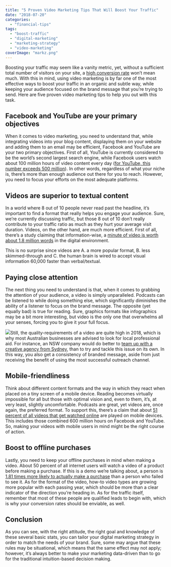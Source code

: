 ```yaml
---
title: "5 Proven Video Marketing Tips That Will Boost Your Traffic"
date: "2018-07-20"
categories: 
  - "financial-tips"
tags: 
  - "boost-traffic"
  - "digital-marketing"
  - "marketing-strategy"
  - "video-marketing"
coverImage: "markz.png"
---
```


Boosting your traffic may seem like a vanity metric, yet, without a sufficient total number of visitors on your site, a [high conversion rate](https://www.bookmark.com/blog/good-website-design-increases-your-conversions) won’t mean much. With this in mind, using video marketing is by far one of the most effective ways to boost your traffic in an organic and subtle way, while keeping your audience focused on the brand message that you’re trying to send. Here are five proven video marketing tips to help you out with this task.

## Facebook and YouTube are your primary objectives

When it comes to video marketing, you need to understand that, while integrating videos into your blog content, displaying them on your website and adding them to an email may be efficient, Facebook and YouTube are your two primary objectives. First of all, YouTube is currently considered to be the world’s second largest search engine, while Facebook users watch about 100 million hours of video content every day ([for YouTube, this number exceeds 500 million](http://www.businessinsider.com/google-ceo-says-youtube-viewers-watch-hundreds-of-video-hours-a-day-2016-2)). In other words, regardless of what your niche is, there’s more than enough audience out there for you to reach. However, you need to focus your efforts on the most adequate platforms.

## Videos are superior to textual content

In a world where 8 out of 10 people never read past the headline, it’s important to find a format that really helps you engage your audience. Sure, we’re currently discussing traffic, but those 8 out of 10 don’t really contribute to your traffic ratio as much as they hurt your average visit duration. Videos, on the other hand, are much more efficient. First of all, there’s a study claiming that information-wise, a [minute of video is worth about 1.8 million words](http://www.marketwired.com/press-release/a-minute-of-video-is-worth-18-million-words-according-to-forrester-research-1900666.htm) in the digital environment. 

This is no surprise since videos are A\. a more popular format, B\. less skimmed-through and C\. the human brain is wired to accept visual information 60,000 faster than verbal/textual.

## Paying close attention

The next thing you need to understand is that, when it comes to grabbing the attention of your audience, a video is simply unparalleled. Podcasts can be listened to while doing something else, which significantly diminishes the ability of a listener to focus on the brand message. The opposite (yet equally bad) is true for reading. Sure, graphics formats like infographics may be a bit more interesting, but video is the only one that overwhelms all your senses, forcing you to give it your full focus.

![](/images/blog-images/W11VUg6-1024x682.jpg)Still, the quality-requirements of a video are quite high in 2018, which is why most Australian businesses are advised to look for local professional aid. For instance, an NSW company would do better to [team up with a creative agency from Sydney](http://toastcreative.com.au), than to try and tackle this issue on its own. In this way, you also get a consistency of branded message, aside from just receiving the benefit of using the most successful outreach channel.

## Mobile-friendliness

Think about different content formats and the way in which they react when placed on a tiny screen of a mobile device. Reading becomes virtually impossible for all but those with optimal vision and, even to them, it’s, at very least, slightly uncomfortable. Podcasts are great, yet videos are, once again, the preferred format. To support this, there’s a claim that about [51 percent of all videos that get watched online](https://www.slideshare.net/AdelieStudios/the-top-17-video-marketing-statistics-for-2017) are played on mobile devices. This includes those combined 600 million hours on Facebook and YouTube. So, making your videos with mobile users in mind might be the right course of action.

## Boost to offline purchases

Lastly, you need to keep your offline purchases in mind when making a video. About 50 percent of all internet users will watch a video of a product before making a purchase. If this is a demo we’re talking about, a person is [1.81 times more likely to actually make a purchase](https://theblog.adobe.com/seo-for-success-in-video-marketing/) than a person who failed to see it. As for the format of the video, how-to video types are growing more popular with each passing year, which should be more than a clear indicator of the direction you’re heading in. As for the traffic itself, remember that most of these people are qualified leads to begin with, which is why your conversion rates should be enviable, as well.

## Conclusion

As you can see, with the right attitude, the right goal and knowledge of these several basic stats, you can tailor your digital marketing strategy in order to match the needs of your brand. Sure, some may argue that these rules may be situational, which means that the same effect may not apply; however, it’s always better to make your marketing data-driven than to go for the traditional intuition-based decision making.
